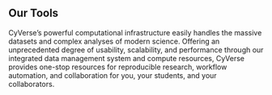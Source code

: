 
<div id="tools" class="
my-4 my-sm-2 my-xs-2
p-4 p-sm-1 p-xs-1
">
<h2 className="my-4 display-4">Our Tools</h2>
<p className="text-start">
CyVerse’s powerful computational infrastructure easily handles the massive datasets and complex analyses of modern science. Offering an unprecedented degree of usability, scalability, and performance through our integrated data management system and compute resources, CyVerse provides one-stop resources for reproducible research, workflow automation, and collaboration for you, your students, and your collaborators.
</p>
<div class="row">
<div class="col">
<DEBlock />
</div>
<div class="col">
<DataStoreDataCommons />
</div>
</div>
<div class="row">
<div class="col">
<HPC />
</div>
<div class="col">
<BisQue />
</div>
</div>
<div class="row mt-2">
<div class="col">
<APIs />
</div>
<div class="col">
<Learning />
</div>
</div>
</div>